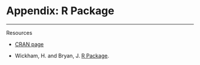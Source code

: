 # Appendix: R Package

\newcommand{\E}{\mathbb{E}}
\newcommand{\var}{\mathbb{V}ar}

------------------------------------------------------------

Resources

- [CRAN page](https://cran.r-project.org/web/packages/distributions/index.html)

- Wickham, H. and Bryan, J. [R Package](https://r-pkgs.org/).
